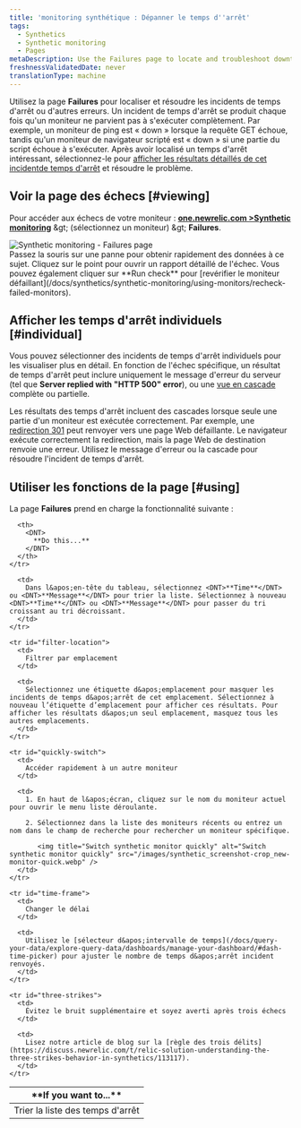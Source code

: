```yaml
---
title: 'monitoring synthétique : Dépanner le temps d''arrêt'
tags:
  - Synthetics
  - Synthetic monitoring
  - Pages
metaDescription: Use the Failures page to locate and troubleshoot downtime incidents. Jump to a results from each downtime incident to understand the failure.
freshnessValidatedDate: never
translationType: machine
---
```


Utilisez la page <DNT>**Failures**</DNT> pour localiser et résoudre les incidents de temps d&apos;arrêt ou d&apos;autres erreurs. Un incident de temps d&apos;arrêt se produit chaque fois qu&apos;un moniteur ne parvient pas à s&apos;exécuter complètement. Par exemple, un moniteur de ping est « down » lorsque la requête GET échoue, tandis qu&apos;un moniteur de navigateur scripté est « down » si une partie du script échoue à s&apos;exécuter. Après avoir localisé un temps d&apos;arrêt intéressant, sélectionnez-le pour [afficher les résultats détaillés de cet incidentde temps d&apos;arrêt](/docs/synthetics/new-relic-synthetics/using-monitors/viewing-monitor-results#understanding) et résoudre le problème.

## Voir la page des échecs [#viewing]

Pour accéder aux échecs de votre moniteur : <DNT>**[one.newrelic.com &gt;Synthetic monitoring](https://one.newrelic.com/synthetics-nerdlets)**</DNT> &amp;gt; (sélectionnez un moniteur) &amp;gt; <DNT>**Failures**</DNT>.

<img title="Synthetic monitoring - Failures page" alt="Synthetic monitoring - Failures page" src="/images/synthetic_screenshot-full_failure-page.webp" />

<figcaption>
  Passez la souris sur une panne pour obtenir rapidement des données à ce sujet. Cliquez sur le point pour ouvrir un rapport détaillé de l&apos;échec. Vous pouvez également cliquer sur <DNT>**Run check**</DNT> pour [revérifier le moniteur défaillant](/docs/synthetics/synthetic-monitoring/using-monitors/recheck-failed-monitors).
</figcaption>

## Afficher les temps d&apos;arrêt individuels [#individual]

Vous pouvez sélectionner des incidents de temps d&apos;arrêt individuels pour les visualiser plus en détail. En fonction de l&apos;échec spécifique, un résultat de temps d&apos;arrêt peut inclure uniquement le message d&apos;erreur du serveur (tel que <DNT>**Server replied with &quot;HTTP 500&quot; error**</DNT>), ou une [vue en cascade](/docs/synthetics/new-relic-synthetics/using-monitors/viewing-monitor-results#understanding) complète ou partielle.

Les résultats des temps d&apos;arrêt incluent des cascades lorsque seule une partie d&apos;un moniteur est exécutée correctement. Par exemple, une [redirection 301](http://en.wikipedia.org/wiki/HTTP_301) peut renvoyer vers une page Web défaillante. Le navigateur exécute correctement la redirection, mais la page Web de destination renvoie une erreur. Utilisez le message d&apos;erreur ou la cascade pour résoudre l&apos;incident de temps d&apos;arrêt.

## Utiliser les fonctions de la page [#using]

La page <DNT>**Failures**</DNT> prend en charge la fonctionnalité suivante :

<table>
  <thead>
    <tr>
      <th width={200}>
        <DNT>
          **If you want to...**
        </DNT>
      </th>

      <th>
        <DNT>
          **Do this...**
        </DNT>
      </th>
    </tr>
  </thead>

  <tbody>
    <tr id="sort-list">
      <td>
        Trier la liste des temps d&apos;arrêt
      </td>

      <td>
        Dans l&apos;en-tête du tableau, sélectionnez <DNT>**Time**</DNT> ou <DNT>**Message**</DNT> pour trier la liste. Sélectionnez à nouveau <DNT>**Time**</DNT> ou <DNT>**Message**</DNT> pour passer du tri croissant au tri décroissant.
      </td>
    </tr>

    <tr id="filter-location">
      <td>
        Filtrer par emplacement
      </td>

      <td>
        Sélectionnez une étiquette d&apos;emplacement pour masquer les incidents de temps d&apos;arrêt de cet emplacement. Sélectionnez à nouveau l’étiquette d’emplacement pour afficher ces résultats. Pour afficher les résultats d&apos;un seul emplacement, masquez tous les autres emplacements.
      </td>
    </tr>

    <tr id="quickly-switch">
      <td>
        Accéder rapidement à un autre moniteur
      </td>

      <td>
        1. En haut de l&apos;écran, cliquez sur le nom du moniteur actuel pour ouvrir le menu liste déroulante.

        2. Sélectionnez dans la liste des moniteurs récents ou entrez un nom dans le champ de recherche pour rechercher un moniteur spécifique.

           <img title="Switch synthetic monitor quickly" alt="Switch synthetic monitor quickly" src="/images/synthetic_screenshot-crop_new-monitor-quick.webp" />
      </td>
    </tr>

    <tr id="time-frame">
      <td>
        Changer le délai
      </td>

      <td>
        Utilisez le [sélecteur d&apos;intervalle de temps](/docs/query-your-data/explore-query-data/dashboards/manage-your-dashboard/#dash-time-picker) pour ajuster le nombre de temps d&apos;arrêt incident renvoyés.
      </td>
    </tr>

    <tr id="three-strikes">
      <td>
        Évitez le bruit supplémentaire et soyez averti après trois échecs
      </td>

      <td>
        Lisez notre article de blog sur la [règle des trois délits](https://discuss.newrelic.com/t/relic-solution-understanding-the-three-strikes-behavior-in-synthetics/113117).
      </td>
    </tr>
  </tbody>
</table>